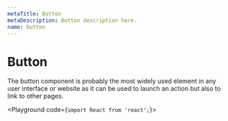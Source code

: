```yaml
---
metaTitle: Button
metaDescription: Button description here.
name: button
---
```


# Button

<Description>
  The button component is probably the most widely used element in any user
  interface or website as it can be used to launch an action but also to link to
  other pages.
</Description>

<Playground code={`import React from 'react';`}>
  <ButtonDemo />
</Playground>
